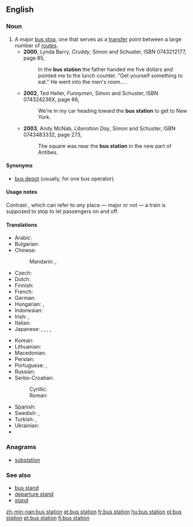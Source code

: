 ==English==
{{wikipedia}}

===Noun===
{{en-noun}}

# A major [[bus stop]], one that serves as a [[transfer]] point between a large number of [[route]]s.
#* '''2000''', Lynda Barry, ''Cruddy'', Simon and Schuster, ISBN 0743212177, page 85,
#*: In the '''bus station''' the father handed me five dollars and pointed me to the lunch counter. "Get yourself something to eat." He went into the men's room...&nbsp;.
#* '''2002''', Ted Heller, ''Funnymen'', Simon and Schuster, ISBN 074324236X, page 66,
#*: We're in my car heading toward the '''bus station''' to get to New York.
#* '''2003''', Andy McNab, ''Liberation Day'', Simon and Schuster, ISBN 0743483332, page 273,
#*: The square was near the '''bus station''' in the new part of Antibes.

====Synonyms====
* [[bus depot]] (usually, for one bus operator).

====Usage notes====
Contrast {{term|train station}}, which can refer to ''any'' place — major or not — a train is supposed to stop to let passengers on and off.

====Translations====
{{trans-top|major bus stop, one that serves as a transfer point between a large number of routes}}
* Arabic: {{t-|ar|محطة حافلات|f|tr=maḥaṭṭat ḥāfilāt}}
* Bulgarian: {{t+|bg|автогара|f|tr=avtogára}}
* Chinese:
*: Mandarin: {{t-|cmn|公共汽車總站|sc=Hani}}, {{t-|cmn|公共汽车总站|tr=gōnggòngqìchē zhǒngzhàn|sc=Hani}}
* Czech: {{t-|cs|autobusové nádraží}}
* Dutch: {{t-|nl|busstation}}
* Finnish: {{t+|fi|linja-autoasema}}
* French: {{t+|fr|gare routière|f}}
* German: {{t-|de|Busbahnhof|m}}
* Hungarian: {{t+|hu|buszállomás}}, {{t+|hu|buszpályaudvar}}
* Indonesian: {{t-|id|terminal bus}}
* Irish: {{t-|ga|busáras|m}}, {{t-|ga|stáisiún bus|m}}
* Italian: {{t-|it|stazione degli autobus}}
* Japanese: {{t-|ja|バスステーション|tr=basu-sutēshon}}, {{t+|ja|バスターミナル|tr=basu-tāminaru}}, {{t-|ja|バス停|tr=basu-tei|sc=Jpan}}, {{t-|ja|バス乗り場|tr=basu-noriba|sc=Jpan}}, {{t-|ja|バス停留所|tr=basu-teiryūjo|sc=Jpan}}
{{trans-mid}}
* Korean: {{t-|ko|버스 터미널|tr=beoseu teomineol|sc=Kore}}
* Lithuanian: {{t-|lt|autobusų stotis}}
* Macedonian: {{t-|mk|автобуска станица|f|tr=avtóbuska stánica}}
* Persian: {{t-|fa|پایانه اتوبوس|tr=pâyâne-ye otobus|sc=fa-Arab}}
* Portuguese: {{t-|pt|estação de ônibus|f}}, {{t|pt|rodoviária|f}}
* Russian: {{t+|ru|автовокзал|m|tr=avtovokzál}}
* Serbo-Croatian:
*: Cyrillic: {{t-|sh|аутобусни колодвор|m}}
*: Roman: {{t-|sh|autobusni kolodvor|m}}
* Spanish: {{t-|es|estación de autobús|f}}
* Swedish: {{t-|sv|busstation|c}}, {{t-|sv|bussterminal|c}}
* Turkish: {{t+|tr|otogar}},  {{t+|tr|terminal}}
* Ukrainian: {{t+|uk|автовокзал|m|tr=avtovokzál}}
* {{trreq|vi}}
{{trans-bottom}}

===Anagrams===
* [[substation#English|substation]]

===See also===
* [[bus stand]]
* [[departure stand]]
* [[stand]]

[[zh-min-nan:bus station]]
[[et:bus station]]
[[fr:bus station]]
[[hu:bus station]]
[[pl:bus station]]
[[pt:bus station]]
[[fi:bus station]]